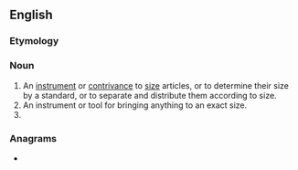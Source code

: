 {{also|Sizer}}
==English==

===Etymology===
{{suffix|en|size|er}}

===Noun===
{{en-noun}}

# An [[instrument]] or [[contrivance]] to [[size]] articles, or to determine their size by a standard, or to separate and distribute them according to size.
# An instrument or tool for bringing anything to an exact size.
# {{alternative form of|sizar|lang=en}}

===Anagrams===
* {{anagrams|en|a=eirsz|Reisz}}